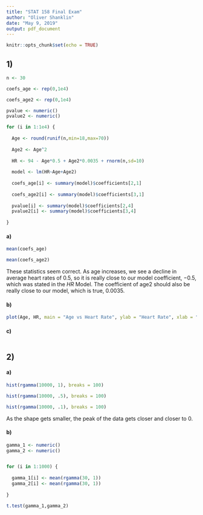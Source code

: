 ---
title: "STAT 158 Final Exam"
author: "Oliver Shanklin"
date: "May 9, 2019"
output: pdf_document
---

```{r setup, include=FALSE}
knitr::opts_chunk$set(echo = TRUE)
```


## 1)

```{r Problem 1}

n <- 30

coefs_age <- rep(0,1e4)

coefs_age2 <- rep(0,1e4)

pvalue <- numeric()
pvalue2 <- numeric()

for (i in 1:1e4) {
  
  Age <- round(runif(n,min=18,max=70))
  
  Age2 <- Age^2
  
  HR <- 94 - Age*0.5 + Age2*0.0035 + rnorm(n,sd=10)
  
  model <- lm(HR~Age+Age2)
  
  coefs_age[i] <- summary(model)$coefficients[2,1]
  
  coefs_age2[i] <- summary(model)$coefficients[3,1]
  
  pvalue[i] <- summary(model)$coefficients[2,4]
  pvalue2[i] <- summary(model)$coefficients[3,4]
  
}

```

#### a)

```{r 1a}

mean(coefs_age)

mean(coefs_age2)

```

These statistics seem correct. As age increases, we see a decline in average heart rates of $0.5$, so it is really close to our model coefficient, $-0.5$, which was stated in the $HR$ Model. The coefficient of age2 should also be really close to our model, which is true, $0.0035$.


#### b)

```{r 1b}

plot(Age, HR, main = "Age vs Heart Rate", ylab = "Heart Rate", xlab = "Age", cex = .8)


```


#### c)

```{r 1c}


```




## 2)

#### a)

```{r Problem 2}


hist(rgamma(10000, 1), breaks = 100)

hist(rgamma(10000, .5), breaks = 100)

hist(rgamma(10000, .1), breaks = 100)


```
As the shape gets smaller, the peak of the data gets closer and closer to 0.


#### b)

```{r 2b}

gamma_1 <- numeric()
gamma_2 <- numeric()


for (i in 1:1000) {
  
  gamma_1[i] <- mean(rgamma(30, 1))
  gamma_2[i] <- mean(rgamma(30, 1))
  
}

t.test(gamma_1,gamma_2)

```





